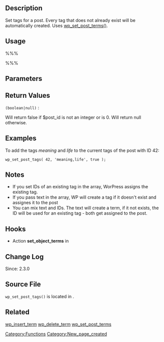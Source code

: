 {{Languages|
{{en|Function Reference/wp_set_post_tags}}
{{it|Riferimento funzioni/wp_set_post_tags}}
{{ja|関数リファレンス/wp_set_post_tags}}
}}

== Description ==
Set tags for a post. Every tag that does not already exist will be automatically created. Uses [[Function Reference/wp_set_post_terms|wp_set_post_terms()]].

== Usage ==
%%%<?php wp_set_post_tags( $post_ID, $tags, $append ) ?>%%%

== Parameters ==
{{Parameter|$post_ID|integer|Post ID.|required|0}}
{{Parameter|$tags|string,array|List of tags. Can be an array or a comma separated string.|optional|array}}
{{Parameter|$append|boolean|If true, tags will be appended to the post. If false, tags will replace existing tags.|optional|false}}

== Return Values ==
; <tt>(boolean&#124;null)</tt> :

Will return false if $post_id is not an integer or is 0. Will return null otherwise.

== Examples ==
To add the tags ''meaning'' and ''life'' to the current tags of the post with ID 42:
<pre>
wp_set_post_tags( 42, 'meaning,life', true );
</pre>

<!-- Need creative examples. Feel free to link to external examples. -->

== Notes ==
* If you set IDs of an existing tag in the array, WorPress assigns the existing tag.
* If you pass text in the array, WP will create a tag if it doesn't exist and assignes it to the post
* You can mix text and IDs. The text will create a term, if it not exists, the ID will be used for an existing tag - both get assigned to the post.

== Hooks ==
*Action '''set_object_terms''' in {{Trac|wp-includes/taxonomy.php}}

== Change Log ==
Since: 2.3.0

== Source File ==
<tt>wp_set_post_tags()</tt> is located in {{Trac|wp-includes/post.php}}.

== Related ==
<!--
    To Do:
    Need to find related functions.
    Need to create groups of functions and create templates to add them to a page quickly.
    Some functions may be related to many groups of functions.
-->
[[Function Reference/wp_insert_term|wp_insert_term]]
[[Function Reference/wp_delete_term|wp_delete_term]]
[[Function Reference/wp_set_post_terms|wp_set_post_terms]]

{{Tag Footer}}

[[Category:Functions]]
[[Category:New_page_created]]
